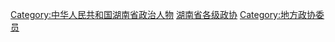 [[Category:中华人民共和国湖南省政治人物|Category:中华人民共和国湖南省政治人物]]
[[Category:湖南省各级政协|]]
[[Category:地方政协委员|Category:地方政协委员]]